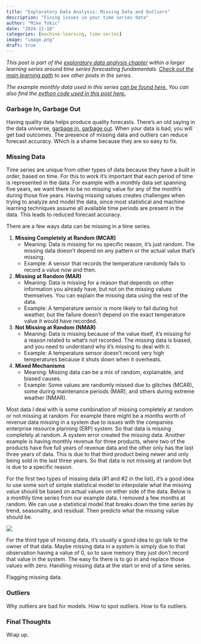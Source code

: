 ```yaml
---
title: "Exploratory Data Analysis: Missing Data and Outliers"
description: "Fixing issues in your time series data"
author: "Mike Tokic"
date: "2024-11-18"
categories: [machine-learning, time-series]
image: "image.png"
draft: true
---
```


*This post is part of the [exploratory data analysis chapter](https://mftokic.github.io/posts/2024-10-03-ts-fundamentals-eda/) within a larger learning series around time series forecasting fundamentals. [Check out the main learning path](https://mftokic.github.io/posts/2024-09-25-ts-fundamentals/) to see other posts in the series.* 

*The example monthly data used in this series [can be found here.](https://github.com/mftokic/mftokic.github.io/blob/main/posts/2024-10-02-ts-fundamentals-whats-a-time-series/example_ts_data.csv) You can also find the [python code used in this post here.]()*

### Garbage In, Garbage Out

Having quality data helps produce quality forecasts. There's an old saying in the data universe, [garbage in, garbage out](https://mftokic.github.io/posts/2024-04-08-time-series-garbage/). When your data is bad, you will get bad outcomes. The presence of missing data and outliers can reduce forecast accuracy. Which is a shame because they are so easy to fix. 

### Missing Data

Time series are unique from other types of data because they have a built in order, based on time. For this to work it's important that each period of time is represented in the data. For example with a monthly data set spanning five years, we want there to be no missing value for any of the month's during those five years. Having missing values creates challenges when trying to analyze and model the data, since most statistical and machine learning techniques assume all available time periods are present in the data. This leads to reduced forecast accuracy. 

There are a few ways data can be missing in a time series. 

1. **Missing Completely at Random (MCAR)**
    - Meaning: Data is missing for no specific reason, it’s just random. The missing data doesn’t depend on any pattern or the actual value that’s missing.
    - Example: A sensor that records the temperature randomly fails to record a value now and then.
2. **Missing at Random (MAR)**
    - Meaning: Data is missing for a reason that depends on other information you already have, but not on the missing values themselves. You can explain the missing data using the rest of the data.
    - Example: A temperature sensor is more likely to fail during hot weather, but the failure doesn’t depend on the exact temperature value it would have recorded.
3. **Not Missing at Random (NMAR)**
    - Meaning: Data is missing because of the value itself, it’s missing for a reason related to what’s not recorded. The missing data is biased, and you need to understand why it’s missing to deal with it.
    - Example: A temperature sensor doesn’t record very high temperatures because it shuts down when it overheats.
4. **Mixed Mechanisms**
    - Meaning: Missing data can be a mix of random, explainable, and biased causes.
    - Example: Some values are randomly missed due to glitches (MCAR), some during maintenance periods (MAR), and others during extreme weather (NMAR).

Most data I deal with is some combination of missing completely at random or not missing at random. For example there might be a months worth of revenue data missing in a system due to issues with the companies enterprise resource planning (ERP) system. So that data is missing completely at random. A system error created the missing data. Another example is having monthly revenue for three products, where two of the products have five full years of revenue data and the other only has the last three years of data. This is due to that third product being newer and only being sold in the last three years. So that data is not missing at random but is due to a specific reason. 

For the first two types of missing data (#1 and #2 in the list), it's a good idea to use some sort of simple statistical model to interpolate what the missing value should be based on actual values on either side of the data. Below is a monthly time series from our example data. I removed a few months at random. We can use a statistical model that breaks down the time series by trend, seasonality, and residual. Then predicts what the missing value should be. 

![](./chart1.png)

For the third type of missing data, it's usually a good idea to go talk to the owner of that data. Maybe missing data in a system is simply due to that observation having a value of 0, so to save memory they just don't record that value in the system. The easy fix there is to go in and replace those values with zero. Handling missing data at the start or end of a time series. 

Flagging missing data. 

### Outliers

Why outliers are bad for models. How to spot outliers. How to fix outliers. 

### Final Thoughts

Wrap up. 
